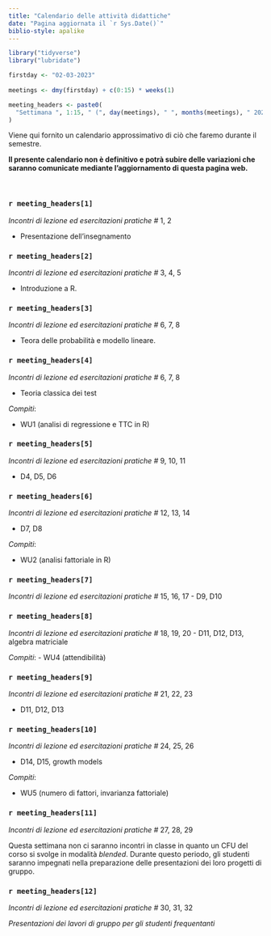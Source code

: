 ```yaml
---
title: "Calendario delle attività didattiche"
date: "Pagina aggiornata il `r Sys.Date()`"
biblio-style: apalike
---
```


```r
library("tidyverse")
library("lubridate")
```

```r
firstday <- "02-03-2023"
    
meetings <- dmy(firstday) + c(0:15) * weeks(1)

meeting_headers <- paste0(
  "Settimana ", 1:15, " (", day(meetings), " ", months(meetings), " 2023)"
)
```

Viene qui fornito un calendario approssimativo di ciò che faremo durante il semestre.

**Il presente calendario non è definitivo e potrà subire delle variazioni che saranno comunicate mediante l'aggiornamento di questa pagina web.**

\

<!-- ------------------------------------------------------ -->

### `r meeting_headers[1]`

*Incontri di lezione ed esercitazioni pratiche #* 1, 2

- Presentazione dell'insegnamento

<!-- ------------------------------------------------------ -->

### `r meeting_headers[2]`

*Incontri di lezione ed esercitazioni pratiche #* 3, 4, 5

- Introduzione a $\textsf{R}$.


<!-- ------------------------------------------------------ -->

### `r meeting_headers[3]`

*Incontri di lezione ed esercitazioni pratiche #* 6, 7, 8

- Teora delle probabilità e modello lineare.

<!-- ------------------------------------------------------ -->

### `r meeting_headers[4]`

*Incontri di lezione ed esercitazioni pratiche #* 6, 7, 8

- Teoria classica dei test
 
*Compiti*:

- WU1 (analisi di regressione e TTC in $\textsf{R}$)

<!-- ------------------------------------------------------ -->

### `r meeting_headers[5]`

*Incontri di lezione ed esercitazioni pratiche #* 9, 10, 11

- D4, D5, D6

<!-- ------------------------------------------------------ -->

### `r meeting_headers[6]`

*Incontri di lezione ed esercitazioni pratiche #* 12, 13, 14

- D7, D8

*Compiti*: 

- WU2 (analisi fattoriale in $\textsf{R}$)

<!-- ------------------------------------------------------ -->

### `r meeting_headers[7]`

*Incontri di lezione ed esercitazioni pratiche #* 15, 16, 17
 - D9, D10

<!-- ------------------------------------------------------ -->

### `r meeting_headers[8]`

*Incontri di lezione ed esercitazioni pratiche #* 18, 19, 20
- D11, D12, D13, algebra matriciale

*Compiti*: 
- WU4 (attendibilità)

<!-- ------------------------------------------------------ -->

### `r meeting_headers[9]`

*Incontri di lezione ed esercitazioni pratiche #* 21, 22, 23

- D11, D12, D13

<!-- ------------------------------------------------------ -->

### `r meeting_headers[10]`

*Incontri di lezione ed esercitazioni pratiche #* 24, 25, 26

- D14, D15, growth models

*Compiti*: 

- WU5 (numero di fattori, invarianza fattoriale)

<!-- ------------------------------------------------------ -->

### `r meeting_headers[11]`

*Incontri di lezione ed esercitazioni pratiche #* 27, 28, 29

Questa settimana non ci saranno incontri in classe in quanto un CFU del corso si svolge in modalità *blended*. Durante questo periodo, gli studenti saranno impegnati nella preparazione delle presentazioni dei loro progetti di gruppo.

<!-- ------------------------------------------------------ -->

### `r meeting_headers[12]`

*Incontri di lezione ed esercitazioni pratiche #* 30, 31, 32

*Presentazioni dei lavori di gruppo per gli studenti frequentanti*

<!-- ------------------------------------------------------ -->



